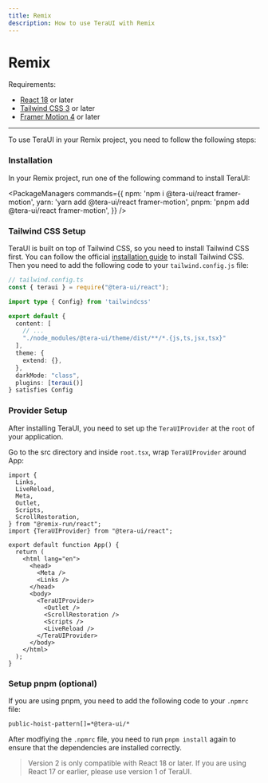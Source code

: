 ```yaml
---
title: Remix
description: How to use TeraUI with Remix
---
```


# Remix

Requirements:

- [React 18](https://reactjs.org/) or later
- [Tailwind CSS 3](https://tailwindcss.com/docs/guides/remix) or later
- [Framer Motion 4](https://www.framer.com/motion/) or later

------

<CarbonAd />

To use TeraUI in your Remix project, you need to follow the following steps:

<Steps>

### Installation

In your Remix project, run one of the following command to install TeraUI:

<PackageManagers
  commands={{
    npm: 'npm i @tera-ui/react framer-motion',
    yarn: 'yarn add @tera-ui/react framer-motion',
    pnpm: 'pnpm add @tera-ui/react framer-motion',
  }}
/>


### Tailwind CSS Setup

TeraUI is built on top of Tailwind CSS, so you need to install Tailwind CSS first. You can follow the official
[installation guide](https://tailwindcss.com/docs/guides/remix) to install Tailwind CSS. Then you need to add
the following code to your `tailwind.config.js` file:


```ts {9,14-15}
// tailwind.config.ts
const { teraui } = require("@tera-ui/react");

import type { Config} from 'tailwindcss'

export default {
  content: [
    // ...
    "./node_modules/@tera-ui/theme/dist/**/*.{js,ts,jsx,tsx}"
  ],
  theme: {
    extend: {},
  },
  darkMode: "class",
  plugins: [teraui()]
} satisfies Config
```

### Provider Setup

After installing TeraUI, you need to set up the `TeraUIProvider` at the `root` of your application.

Go to the src directory and inside `root.tsx`, wrap `TeraUIProvider` around App:

```tsx {9,19,24}
import {
  Links,
  LiveReload,
  Meta,
  Outlet,
  Scripts,
  ScrollRestoration,
} from "@remix-run/react";
import {TeraUIProvider} from "@tera-ui/react";

export default function App() {
  return (
    <html lang="en">
      <head>
        <Meta />
        <Links />
      </head>
      <body>
        <TeraUIProvider>
          <Outlet />
          <ScrollRestoration />
          <Scripts />
          <LiveReload />
        </TeraUIProvider>
      </body>
    </html>
  );
}
```

### Setup pnpm (optional)

If you are using pnpm, you need to add the following code to your `.npmrc` file:

```bash
public-hoist-pattern[]=*@tera-ui/*
```

After modfiying the `.npmrc` file, you need to run `pnpm install` again to ensure that the dependencies are installed correctly.

</Steps>

<Blockquote
 color="warning"
>
  Version 2 is only compatible with React 18 or later. If you are using React 17 or earlier, please use <Link href="https://v1.teraui.org/docs/getting-started" isExternal>version 1 of TeraUI</Link>.
</Blockquote>

